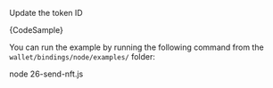 
Update the token ID

<CodeBlock className="language-typescript">
  {CodeSample}
</CodeBlock>

You can run the example by running the following command from the `wallet/bindings/node/examples/` folder:

<CodeBlock className="language-bash">
    node 26-send-nft.js
</CodeBlock>
